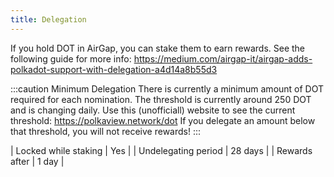 ```yaml
---
title: Delegation
---
```


If you hold DOT in AirGap, you can stake them to earn rewards. See the following guide for more info: https://medium.com/airgap-it/airgap-adds-polkadot-support-with-delegation-a4d14a8b55d3

:::caution Minimum Delegation
There is currently a minimum amount of DOT required for each nomination. The threshold is currently around 250 DOT and is changing daily. Use this (unofficiall) website to see the current threshold: https://polkaview.network/dot If you delegate an amount below that threshold, you will not receive rewards!
:::

| Locked while staking | Yes     |
| Undelegating period  | 28 days |
| Rewards after        | 1 day   |
